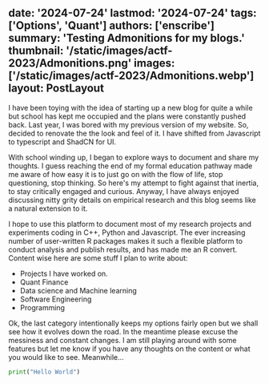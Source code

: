 date: '2024-07-24'
lastmod: '2024-07-24'
tags: ['Options', 'Quant']
authors: ['enscribe']
summary: 'Testing Admonitions for my blogs.'
thumbnail: '/static/images/actf-2023/Admonitions.png'
images: ['/static/images/actf-2023/Admonitions.webp']
layout: PostLayout
---

I have been toying with the idea of starting up a new blog for quite a while but school has kept me occupied and the plans were
constantly pushed back. Last year, I was bored with my previous version of my website. So, decided to renovate the the look and feel of it.
I have shifted from Javascript to typescript and ShadCN for UI.

With school winding up, I began to explore ways to document and share my thoughts. I guess reaching the end of my formal education
pathway made me aware of how easy it is to just go on with the flow of life, stop questioning, stop thinking. So here's my attempt to
fight against that inertia, to stay critically engaged and curious. Anyway, I have always enjoyed discussing nitty grity details on
empirical research and this blog seems like a natural extension to it.

I hope to use this platform to document most of my research projects and experiments coding in C++, Python and Javascript. The ever
increasing number of user-written R packages makes it such a flexible platform to conduct analysis and publish results, and has made me
an R convert. Content wise here are some stuff I plan to write about:


- Projects I have worked on.
- Quant Finance
- Data science and Machine learning
- Software Engineering
- Programming

Ok, the last category intentionally keeps my options fairly open but we shall see how it evolves down the road. In the meantime please
excuse the messiness and constant changes. I am still playing around with some features but let me know if you have any thoughts on the
content or what you would like to see. Meanwhile...

```python
print("Hello World")
```